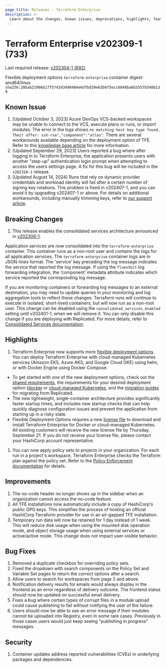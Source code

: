 ```yaml
---
page_title: Releases - Terraform Enterprise
description: >-
  Learn about the changes, known issues, deprecations, highlights, features, improvements, bug fixes, and security fixes for the v202309-1 (733) release.
---
```


# Terraform Enterprise v202309-1 (733)

Last required release: [v202304-1 (692)](/terraform/enterprise/releases/2023/v202304-1)

Flexible deployment options `terraform-enterprise` container digest: amd64/linux `sha256:20bab21966b1ff5743d3490404e6dfbd39e63b6f5ecc6848ba6b3557b540b139`

## Known Issue
1. [Updated October 3, 2023] Azure DevOps VCS-backed workspaces may be unable to connect to the VCS, execute plans or runs, or import modules. The error in the logs shows `no matching host key type found. Their offer: ssh-rsa","component":"atlas"`. There are several workarounds available depending on the deployment option of TFE. Refer to this [knowledge base article](https://support.hashicorp.com/hc/en-us/articles/21326572948243) for more information.
1. [Updated September 29, 2023] Users reported a bug where after logging in to Terraform Enterprise, the application presents users with another "step-up" authentication login prompt when attempting to access the users settings page. A fix for this bug will be included in the `v202310-1` release.
1. [Updated August 14, 2024] Runs that rely on dynamic provider credentials and workload identity will fail after a certain number of signing key rotations. This problem is fixed in v202407-1, and you can avoid it by upgrading v202407-1 or above. For details on additional workarounds, including manually trimming keys, refer to [our support article](https://support.hashicorp.com/hc/en-us/articles/31715716966419-Issue-with-OIDC-Vault-key-rotation-mechanism-to-incorrectly-identify-the-newest-signing-key).

## Breaking Changes
1. This release enables the consolidated services architecture announced in [v202306-1](/terraform/enterprise/releases/2023/v202306-1).

Application services are now consolidated into the `terraform-enterprise` container. This container runs as a non-root user and contains the logs for all application services. The `terraform-enterprise` container logs are in JSON-lines format. The 'service' key preceding the log message indicates the service that reported the log message. If using the `fluentbit` log forwarding integration, the ‘component’ metadata attribute indicates which service reported the corresponding log message.

If you are monitoring containers or forwarding log messages to an external destination, you may need to update queries in your monitoring and log aggregation tools to reflect these changes. Terraform runs will continue to execute in isolated, short-lived containers, but will now run as a non-root user. This change can be disabled using the `consolidated_services_enabled` setting until v202401-1, when we will remove it. You can only disable this change if you are deploying with Replicated. For more details, refer to [Consolidated Services documentation](/terraform/enterprise/replicated/administration/infrastructure/consolidated-services).

## Highlights
1. Terraform Enterprise now supports more [flexible deployment options](/terraform/enterprise/flexible-deployments). You can deploy Terraform Enterprise with cloud-managed Kubernetes services (Amazon EKS, Azure AKS, and Google Cloud GKE) using helm, or with Docker Engine using Docker Compose.
  * To get started with one of the new deployment options, check out the [shared requirements](/terraform/enterprise/flexible-deployments/install/requirements), the requirements for your desired deployment option ([docker](/terraform/enterprise/flexible-deployments/install/docker/requirements) or [cloud-managed Kubernetes](/terraform/enterprise/flexible-deployments/install/kubernetes/requirements), and the [migration guides](/terraform/enterprise/replicated/replicated-migration) for migrating from Replicated.
  * The new lightweight, single-container architecture provides significantly faster startup times, and includes new startup checks that can help quickly diagnose configuration issues and prevent the application from starting up in a risky state.
  * Flexible Deployment Options requires a new [license file](/terraform/enterprise/flexible-deployments/install/requirements/license) to download and install Terraform Enterprise for Docker or cloud-managed Kubernetes. All existing customers will receive the new license file by Thursday, September 21. If you do not receive your license file, please contact your HashiCorp account representative.
1. You can now apply policy sets to projects in your organization. For each run in a project's workspace, Terraform Enterprise checks the Terraform plan against the policy set. Refer to the [Policy Enforcement documentation](/terraform/cloud-docs/policy-enforcement) for details.

## Improvements

1. The no-code header no longer shows up in the sidebar when an organization cannot access the no-code feature.
1. All TFE installations now automatically include a copy of HashiCorp's public GPG keys. This simplifies the process of hosting an official HashiCorp Terraform provider for use in an air-gapped TFE installation.
1. Temporary run data will now be retained for 1 day instead of 1 week. This will reduce disk usage when using the mounted disk operation mode, and object storage usage when using external services or active/active mode. This change does not impact user-visible behavior.

## Bug Fixes
1. Removed a duplicate checkbox for overriding policy sets.
1. Fixed the dropdown with search components on the Policy Set and Variable Set pages to return the correct options after a search.
1. Allow users to search for workspaces from page 2 and above.
1. Notification delivery results for emails would always display in the frontend as an error regardless of delivery outcome. The frontend status should now be updated on successful email delivery.
1. Fixes a bug where certain types of corrupt files in a module upload could cause publishing to fail without notifying the user of the failure.
1. Users should now be able to see an error message if their modules cannot be uploaded into Registry, even in some rare cases. Previously in those cases users would just keep seeing "publishing in progress" messages.

## Security
1. Container updates address reported vulnerabilities (CVEs) in underlying packages and dependencies.

